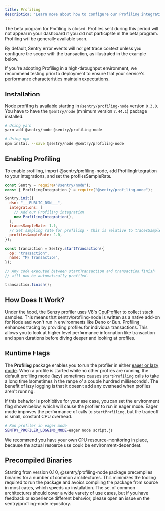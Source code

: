 ```yaml
---
title: Profiling
description: 'Learn more about how to configure our Profiling integration and start profiling your code.'
---
```


<Note>

The beta program for Profiling is closed. Profiles sent during this period will not appear in your dashboard if you did not participate in the beta program. Profiling will be generally available soon.

</Note>

By default, Sentry error events will not get trace context unless you configure the scope with the transaction, as illustrated in the example below.

<Note>

If you're adopting Profiling in a high-throughput environment, we recommend testing prior to deployment to ensure that your service's performance characteristics maintain expectations.

</Note>

## Installation

<Note>

Node profiling is available starting in `@sentry/profiling-node` version `0.3.0`.
You have to have the `@sentry/node` (minimum version `7.44.1`) package installed.

</Note>

```bash
# Using yarn
yarn add @sentry/node @sentry/profiling-node

# Using npm
npm install --save @sentry/node @sentry/profiling-node
```

## Enabling Profiling

To enable profiling, import @sentry/profiling-node, add ProfilingIntegration to your integrations, and set the profilesSampleRate.

```javascript
const Sentry = require("@sentry/node");
const { ProfilingIntegration } = require("@sentry/profiling-node");

Sentry.init({
  dsn: "___PUBLIC_DSN___",
  integrations: [
    // Add our Profiling integration
    new ProfilingIntegration(),
  ],
  tracesSampleRate: 1.0,
  // Set sampling rate for profiling - this is relative to tracesSampleRate
  profilesSampleRate: 1.0,
});

const transaction = Sentry.startTransaction({
  op: "transaction",
  name: "My Transaction",
});

// Any code executed between startTransaction and transaction.finish
// will now be automatically profiled.

transaction.finish();
```

## How Does It Work?

Under the hood, the Sentry profiler uses V8's [CpuProfiler](https://v8docs.nodesource.com/node-18.2/d2/d34/classv8_1_1_cpu_profiler.html) to collect stack samples. This means that sentry/profiling-node is written as a [native add-on](https://nodejs.org/docs/latest-v18.x/api/addons.html) for Node and won't run in environments like Deno or Bun. Profiling enhances tracing by providing profiles for individual transactions. This allows you to look at higher level performance information like transaction and span durations before diving deeper and looking at profiles.

## Runtime Flags

The **Profiling** package enables you to run the profiler in either [eager or lazy mode](https://v8docs.nodesource.com/node-18.2/d2/dc3/namespacev8.html#a874b4921ddee43bef58d8538e3149374). When a profile is started while no other profiles are running, the default profiling mode (lazy) sometimes causes `startProfiling` calls to take a long time (sometimes in the range of a couple hundred milliseconds). The benefit of lazy logging is that it doesn't add any overhead when profiles aren't running.

If this behavior is prohibitive for your use case, you can set the environment flag shown below, which will cause the profiler to run in eager mode. Eager mode improves the performance of calls to `startProfiling`, but the tradeoff is small, constant CPU overhead.

```bash
# Run profiler in eager mode
SENTRY_PROFILER_LOGGING_MODE=eager node script.js
```

We recommend you have your own CPU resource-monitoring in place, because the actual resource use could be environment-dependent.

## Precompiled Binaries

Starting from version 0.1.0, @sentry/profiling-node package precompiles binaries for a number of common architectures. This minimizes the tooling required to run the package and avoids compiling the package from source in most cases, which speeds up installation. The set of common architectures should cover a wide variety of use cases, but if you have feedback or experience different behavior, please open an issue on the sentry/profiling-node repository.
